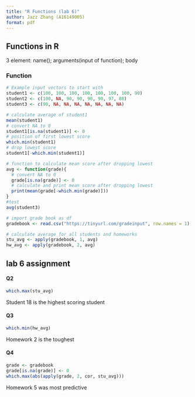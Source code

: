 ```yaml
---
title: "R Functions (lab 6)"
author: Jazz Zhang (A16149005)
format: pdf
---
```


## Functions in R
3 element:
  name();
  arguments(input of function);
  body

### Function
```r
# Example input vectors to start with
student1 <- c(100, 100, 100, 100, 100, 100, 100, 90)
student2 <- c(100, NA, 90, 90, 90, 90, 97, 80)
student3 <- c(90, NA, NA, NA, NA, NA, NA, NA)

# calculate average of student1
mean(student1)
# convert NA to 0
student1[is.na(student1)] <- 0
# position of first lowest score
which.min(student1)
# drop lowest score
student1[-which.min(student1)]

# function to calculate mean score after dropping lowest
avg <- function(grade){
  # convert NA to 0
  grade[is.na(grade)] <- 0
  # calculate and print mean score after dropping lowest
  print(mean(grade[-which.min(grade)]))
}
#test
avg(student3)

```


```r
# import grade book as df
gradebook <- read.csv("https://tinyurl.com/gradeinput", row.names = 1)

# calculate average for all students and homeworks
stu_avg <- apply(gradebook, 1, avg)
hw_avg <- apply(gradebook, 2, avg)
```
## lab 6 assignment
#### Q2
```r
which.max(stu_avg)
```
Student 18 is the highest scoring student

#### Q3
```r
which.min(hw_avg)
```
Homework 2 is the toughest

#### Q4
```r

grade <- gradebook
grade[is.na(grade)] <- 0
which.max(abs(apply(grade, 2, cor, stu_avg)))
```
Homework 5 was most predictive

